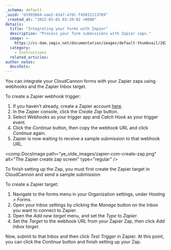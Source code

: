 ```yaml
---
_schema: default
_uuid: "d1993b64-eae2-43a7-a7dc-f45031113769"
_created_at: "2022-03-01 03:39:02 +0000"
details:
  title: "Integrating your forms with Zapier"
  description: "Process your form submissions with Zapier zaps."
  image: >-
    https://cc-dam.imgix.net/documentation/images/default-thumbnail/2023-Q4/CloudCannon-Documentation-Thumbnail.png
  category:
    - Instructions
  related_articles:
author_notes:
  docshots:
---
```


You can integrate your CloudCannon forms with your Zapier zaps using webhooks and the Zapier Inbox target.

To create a Zapier webhook trigger:

1. If you haven't already, create a Zapier account [here](https://zapier.com/sign-up).
2. In the Zapier console, click the *Create Zap* button.
3. Select *Webhooks* as your trigger app and *Catch Hook* as your trigger event.
4. Click the *Continue* button, then copy the webhook URL and click *Continue* again.
5. Zapier is now waiting to receive a sample submission to that webhook URL.

<comp.DocsImage path="ye_olde_images/zapier-com-create-zap.png" alt="The Zapier create zap screen" type="regular" />

To finish setting up the Zap, you must first create the Zapier target in CloudCannon and send a sample submission.

To create a Zapier target:

1. Navigate to the forms menu in your Organization settings, under *Hosting &gt; Forms.*
2. Open your Inbox settings by clicking the *Manage* button on the Inbox you want to connect to Zapier.
3. Open the *Add new target* menu, and set the *Type* to *Zapier.*
4. Set the *Target* to the webhook URL from your Zapier Zap, then click *Add Inbox target*.

Now, submit to that Inbox and then click *Test Trigger* in Zapier. At this point, you can click the *Continue* button and finish setting up your Zap.
